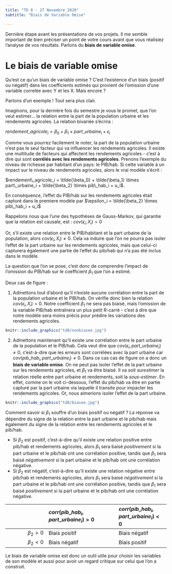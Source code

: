 ```yaml
---
title: "TD 8 - 27 Novembre 2020"
subtitle: "Biais de Variable Omise"

---
```

Dernière étape avant les présentations de vos projets. Il me semble important de bien préciser un point de votre cours avant que vous réalisiez l'analyse de vos résultats. Parlons du __biais de variable omise__.

# Le biais de variable omise
Qu'est ce qu'un biais de variable omise ? C'est l'existence d'un biais (positif ou négatif) dans les coefficients estimés qui provient de l'omission d'une variable correlée avec Y et les X. Mais encore ?

Partons d'un exemple ! Tout sera plus clair.

Imaginons, pour la dernière fois du semestre je vous le promet, que l'on veut estimer... la relation entre la part de la population urbaine et les rendements agricoles. La relation bivariée s'écrira :

$rendement\_agricole_i = \beta_0 + \beta_1 \times part\_urbaine_i + \epsilon_i$

Comme vous pourrez facilement le noter, la part de la population urbaine n'est pas le seul facteur qui va influencer les rendements agricoles. Il existe une multitude de facteurs qui affectent les rendements agricoles - c'est à dire qui sont __corrélés avec les rendements agricoles__. Prenons l'exemple du niveau de richesse par habitant d'un pays: le PIB/hab. Si cette variable à un impact sur le niveau de rendements agricoles, alors le vrai modèle s'écrit :

 $rendement\_agricole_i = \tilde{\beta_0} + \tilde{\beta_1} \times part\_urbaine_i + \tilde{\beta_2} \times pib\_hab_i + u_i$. 

En conséquence, l'effet du PIB/hab sur les rendements agricoles était capturé dans le premiere modèle par $\epsilon_i = \tilde{\beta_2} \times pib\_hab_i + u_i$

Rappelons nous que l'une des hypothèses de Gauss-Markov, qui garantie que la relation est causale, est : $cov(\epsilon_i,X_i)=0$

Or, s'il existe une relation entre le PIB/habitant et la part urbaine de la population, alors $cov(\epsilon_i,X_i) \neq 0$. Cela va induire que l'on ne pourra pas isoler l'effet de la part urbaine sur les rendements agricoles, mais que celui-ci capturera également une partie de l'effet du pib/hab qui n'a pas été inclus dans le modèle.

La question que l'on se pose, c'est donc de comprendre l'impact de l'omission du PIB/hab sur le coefficient $\beta_1$ que l'on a estimé.

Deux cas de figure :

1. Admettons tout d'abord qu'il n'existe aucune corrélation entre la part de la population urbaine et le PIB/hab. On vérifie donc bien la relation $cov(\epsilon_i,X_i)=0$. Notre coefficient $\beta_1$ ne sera pas biaisé, mais l'omission de la variable PIB/hab entraînera un plus petit R-carré - c'est à dire que notre modèle sera moins précis pour prédire les variations des rendements agricoles. 
```r
knitr::include_graphics("td8/nonbiasee.jpg")
```

2. Admettons maintenant qu'il existe une corrélation entre le part urbaine de la population et le PIB/hab. Cela veut dire que $cov(\epsilon_i,part\_urbaine_i) \neq 0$, c'est-à-dire que les erreurs sont corrélées avec la part urbaine car $cov(pib\_hab_i,part\_urbaine_i) \neq 0$. Dans ce cas cas de figure on a donc un __biais de variable omise__. On ne peut pas isoler l'effet de la part urbaine sur les rendements agricoles, et $\beta_1$ va être biaisé. Il va soit _surestimer_ la relation réelle entre part urbaine et rendements, soit la _sous-estimer_. En effet, comme on le voit ci-dessous, l'effet du pib/hab va être en partie capturé par la part urbaine via laquelle il transite pour impacter les rendements agricoles. Or, nous aimerions isoler l'effet de la part urbaine. 

```r
knitr::include_graphics("td8/biasee.jpg")
```

Comment savoir si $\beta_1$ souffre d'un biais positif ou négatif ? La réponse va dépendre du signe de la relation entre la part urbaine et le pib/hab mais également du signe de la relation entre les rendements agricoles et le pib/hab.

* Si $\beta_2$ est positif, c'est-à-dire qu'il existe une relation positive entre pib/hab et rendements agricoles, alors $\beta_1$ sera baisé _positivement_ si la part urbaine et le pib/hab ont une corrélation positive, tandis que $\beta_1$ sera baisé _négativement_ si la part urbaine et le pib/hab ont une corrélation négative.
* Si $\beta_2$ est négatif, c'est-à-dire qu'il existe une relation négative entre pib/hab et rendements agricoles, alors $\beta_1$ sera baisé _négativement_ si la part urbaine et le pib/hab ont une corrélation positive, tandis que $\beta_1$ sera baisé _positivement_ si la part urbaine et le pib/hab ont une corrélation négative.


|                  |      $corr(pib\_hab_i,part\_urbaine_i)>0$        |  $corr(pib\_hab_i,part\_urbaine_i)<0$    | 
|-----------------:|:------------------------------|:----------------------|
| $\beta_2>0$      |            Biais positif      |          Biais négatif|
| $\beta_2<0$      |            Biais négatif     |  Biais positif     |

Le biais de variable omise est donc un outil utile pour choisir les variables de son modèle et aussi pour avoir un regard critique sur celui que l'on a construit.